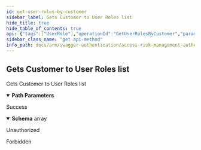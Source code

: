 ```yaml
---
id: get-user-roles-by-customer
sidebar_label: Gets Customer to User Roles list
hide_title: true
hide_table_of_contents: true
api: {"tags":["UserRole"],"operationId":"GetUserRolesByCustomer","parameters":[{"name":"customerId","in":"path","required":true,"schema":{"type":"string","format":"uuid"}}],"responses":{"200":{"description":"Success","content":{"application/json":{"schema":{"uniqueItems":false,"type":"array","items":{"description":"Represents the relationship between customers, users and user roles.","type":"object","properties":{"customerId":{"format":"uuid","description":"The unique identifier of the customer.","type":"string"},"userId":{"format":"uuid","description":"The unique identifier of the user.","type":"string"},"userName":{"description":"The user's username","type":"string"},"roleId":{"format":"uuid","description":"The unique identifier of the role.","type":"string"},"roleName":{"description":"Represents the role name.","type":"string"},"roleDescription":{"description":"Represents the role description.","type":"string"},"roleCreatedUtcTimestamp":{"format":"date-time","description":"Represents the date and time the role was created.","type":"string"},"roleLastModifiedBy":{"description":"Represents the user who last modified the role.","type":"string"},"roleLastModifiedUtcTimestamp":{"format":"date-time","description":"Represents the date and time the role was last modified.","type":"string"},"createdUtcTimestamp":{"format":"date-time","type":"string"},"lastModifiedBy":{"type":"string"},"lastModifiedUtcTimestamp":{"format":"date-time","type":"string"}}}}}}},"401":{"description":"Unauthorized"},"403":{"description":"Forbidden"}},"description":"Gets Customer to User Roles list","method":"get","path":"/api/customers/{customerId}/userroledetails","info":{"version":"1.0","title":"Access Risk Management Authentication Services"},"postman":{"name":"Gets Customer to User Roles list","description":{"type":"text/plain"},"url":{"path":["api","customers",":customerId","userroledetails"],"host":["{{baseUrl}}"],"query":[],"variable":[{"disabled":false,"description":{"content":"(Required) ","type":"text/plain"},"type":"any","value":"","key":"customerId"}]},"header":[{"key":"Accept","value":"application/json"}],"method":"GET"}}
sidebar_class_name: "get api-method"
info_path: docs/arm/swagger-authentication/access-risk-management-authentication-services
---
```



## Gets Customer to User Roles list



Gets Customer to User Roles list

<details style={{"marginBottom":"1rem"}} data-collapsed={false} open={true}><summary style={{}}><strong>Path Parameters</strong></summary><div><ul><ParamsItem className={"paramsItem"} param={{"name":"customerId","in":"path","required":true,"schema":{"type":"string","format":"uuid"}}}></ParamsItem></ul></div></details><div><ApiTabs><TabItem label={"200"} value={"200"}><div>

Success

</div><div><MimeTabs groupId={"mime-type"}><TabItem label={"application/json"} value={"application/json"}><SchemaTabs groupId={"schema-tabs"}><TabItem label={"Schema"} value={"Schema"}><details style={{}} data-collapsed={false} open={true}><summary style={{"textAlign":"left"}}><strong>Schema</strong><span style={{"opacity":"0.6"}}> array</span></summary><div style={{"textAlign":"left","marginLeft":"1rem"}}></div><ul style={{"marginLeft":"1rem"}}><SchemaItem collapsible={false} name={"customerId"} required={false} schemaDescription={"The unique identifier of the customer."} schemaName={"uuid"} qualifierMessage={undefined} defaultValue={undefined}></SchemaItem><SchemaItem collapsible={false} name={"userId"} required={false} schemaDescription={"The unique identifier of the user."} schemaName={"uuid"} qualifierMessage={undefined} defaultValue={undefined}></SchemaItem><SchemaItem collapsible={false} name={"userName"} required={false} schemaDescription={"The user's username"} schemaName={"string"} qualifierMessage={undefined} defaultValue={undefined}></SchemaItem><SchemaItem collapsible={false} name={"roleId"} required={false} schemaDescription={"The unique identifier of the role."} schemaName={"uuid"} qualifierMessage={undefined} defaultValue={undefined}></SchemaItem><SchemaItem collapsible={false} name={"roleName"} required={false} schemaDescription={"Represents the role name."} schemaName={"string"} qualifierMessage={undefined} defaultValue={undefined}></SchemaItem><SchemaItem collapsible={false} name={"roleDescription"} required={false} schemaDescription={"Represents the role description."} schemaName={"string"} qualifierMessage={undefined} defaultValue={undefined}></SchemaItem><SchemaItem collapsible={false} name={"roleCreatedUtcTimestamp"} required={false} schemaDescription={"Represents the date and time the role was created."} schemaName={"date-time"} qualifierMessage={undefined} defaultValue={undefined}></SchemaItem><SchemaItem collapsible={false} name={"roleLastModifiedBy"} required={false} schemaDescription={"Represents the user who last modified the role."} schemaName={"string"} qualifierMessage={undefined} defaultValue={undefined}></SchemaItem><SchemaItem collapsible={false} name={"roleLastModifiedUtcTimestamp"} required={false} schemaDescription={"Represents the date and time the role was last modified."} schemaName={"date-time"} qualifierMessage={undefined} defaultValue={undefined}></SchemaItem><SchemaItem collapsible={false} name={"createdUtcTimestamp"} required={false} schemaDescription={undefined} schemaName={"date-time"} qualifierMessage={undefined} defaultValue={undefined}></SchemaItem><SchemaItem collapsible={false} name={"lastModifiedBy"} required={false} schemaDescription={undefined} schemaName={"string"} qualifierMessage={undefined} defaultValue={undefined}></SchemaItem><SchemaItem collapsible={false} name={"lastModifiedUtcTimestamp"} required={false} schemaDescription={undefined} schemaName={"date-time"} qualifierMessage={undefined} defaultValue={undefined}></SchemaItem></ul></details></TabItem></SchemaTabs></TabItem></MimeTabs></div></TabItem><TabItem label={"401"} value={"401"}><div>

Unauthorized

</div><div></div></TabItem><TabItem label={"403"} value={"403"}><div>

Forbidden

</div><div></div></TabItem></ApiTabs></div>
      